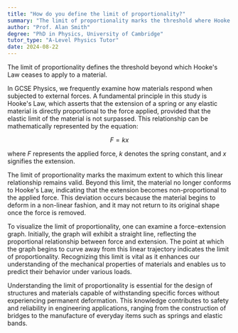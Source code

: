 ```yaml
---
title: "How do you define the limit of proportionality?"
summary: "The limit of proportionality marks the threshold where Hooke's Law ceases to apply to a material, indicating the transition from elastic to inelastic behavior."
author: "Prof. Alan Smith"
degree: "PhD in Physics, University of Cambridge"
tutor_type: "A-Level Physics Tutor"
date: 2024-08-22
---
```


The limit of proportionality defines the threshold beyond which Hooke's Law ceases to apply to a material.

In GCSE Physics, we frequently examine how materials respond when subjected to external forces. A fundamental principle in this study is Hooke's Law, which asserts that the extension of a spring or any elastic material is directly proportional to the force applied, provided that the elastic limit of the material is not surpassed. This relationship can be mathematically represented by the equation:

$$
F = kx
$$

where $F$ represents the applied force, $k$ denotes the spring constant, and $x$ signifies the extension.

The limit of proportionality marks the maximum extent to which this linear relationship remains valid. Beyond this limit, the material no longer conforms to Hooke's Law, indicating that the extension becomes non-proportional to the applied force. This deviation occurs because the material begins to deform in a non-linear fashion, and it may not return to its original shape once the force is removed.

To visualize the limit of proportionality, one can examine a force-extension graph. Initially, the graph will exhibit a straight line, reflecting the proportional relationship between force and extension. The point at which the graph begins to curve away from this linear trajectory indicates the limit of proportionality. Recognizing this limit is vital as it enhances our understanding of the mechanical properties of materials and enables us to predict their behavior under various loads.

Understanding the limit of proportionality is essential for the design of structures and materials capable of withstanding specific forces without experiencing permanent deformation. This knowledge contributes to safety and reliability in engineering applications, ranging from the construction of bridges to the manufacture of everyday items such as springs and elastic bands.
    
